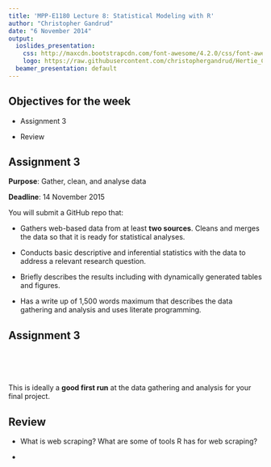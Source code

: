 ```yaml
---
title: 'MPP-E1180 Lecture 8: Statistical Modeling with R'
author: "Christopher Gandrud"
date: "6 November 2014"
output:
  ioslides_presentation:
    css: http://maxcdn.bootstrapcdn.com/font-awesome/4.2.0/css/font-awesome.min.css
    logo: https://raw.githubusercontent.com/christophergandrud/Hertie_Collab_Data_Science/master/img/HertieCollaborativeDataLogo_v1.png
  beamer_presentation: default
---
```


## <i class="fa fa-arrow-circle-o-up"></i> Objectives for the week

- Assignment 3

- Review



## Assignment 3

**Purpose**: Gather, clean, and analyse data

**Deadline**: 14 November 2015

You will submit a GitHub repo that:

- Gathers web-based data from at least **two sources**. Cleans and merges the
data so that it is ready for statistical analyses.

- Conducts basic descriptive and inferential statistics with the data to address
a relevant research question.

- Briefly describes the results including with dynamically generated tables and
figures.

- Has a write up of 1,500 words maximum that describes the data gathering and analysis
and uses literate programming.

## Assignment 3

<br>
<br>
<br>

This is ideally a **good first run** at the data gathering and analysis for your
final project.

## Review

- What is web scraping? What are some of tools R has for web scraping?

- 
